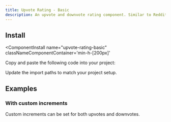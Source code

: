 ```yaml
---
title: Upvote Rating - Basic
description: An upvote and downvote rating component. Similar to Reddit's upvote and downvote.
---
```



<ComponentPreview 
  name="upvote-rating-basic-ex-01"     
  classNameComponentContainer='min-h-[200px]' 
/>


## Install
<ComponentInstall
  name="upvote-rating-basic"     
  classNameComponentContainer='min-h-[200px]' 
>
<CLIInstall  name="upvote-rating-basic"   />

<ManualInstall>

<Steps>

<Step>

Copy and paste the following code into your project:

</Step>

<ComponentSource name="upvote-rating-basic"/>

<Step>

Update the import paths to match your project setup.

</Step>

</Steps>


</ManualInstall>


</ComponentInstall>


## Examples

### With custom increments
Custom increments can be set for both upvotes and downvotes. 
<ComponentPreview 
  name="upvote-rating-basic-ex-02"     
  classNameComponentContainer='min-h-[200px]' 
/>
